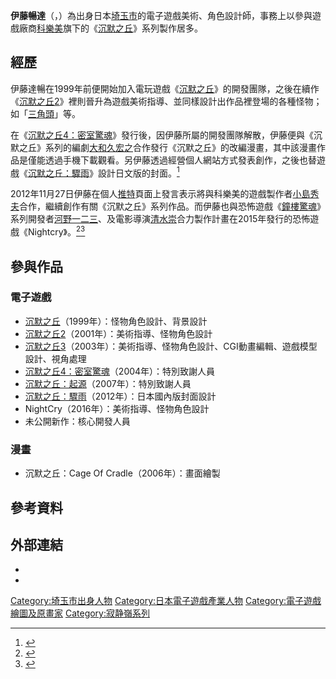 {{noteTA
| G1=Games
| 1=zh-cn:倾盆大雨; zh-tw:驟雨;
}}
{{Infobox ACG creator
|name= 伊藤暢達
|job=電子遊戲角色設計、電子遊戲美術
|romaji= Itō  Masahiro
|sex= 男
|nationality= {{JPN}}
|date of birth= 1972年
|place of birth= [[埼玉市|埼玉市]]
|date of death=
|place of death=
|website=[http://www.geocities.jp/nobu_hill/index.html Nobu_hill Site]
|educate= [[多摩美術大學|多摩美術大學]]
|work= 電子遊戲《[[沉默之丘系列|沉默之丘]]》系列製作
}}
{{japanese
|japanese=伊藤 暢達
|kana=いとう まさひろ
|romaji=Itō Masahiro
}}

'''伊藤暢達'''（{{lang-ja|伊藤 暢達}}，{{bd|1972年||catIdx=Itō  Masahiro}}）為出身日本[[埼玉市|埼玉市]]的電子遊戲美術、角色設計師，事務上以參與遊戲廠商[[科樂美|科樂美]]旗下的《[[沉默之丘系列|沉默之丘]]》系列製作居多。

== 經歷 ==
伊藤達暢在1999年前便開始加入電玩遊戲《[[沉默之丘|沉默之丘]]》的開發團隊，之後在續作《[[沉默之丘2|沉默之丘2]]》裡則晉升為遊戲美術指導、並同樣設計出作品裡登場的各種怪物；如「[[三角頭|三角頭]]」等。

在《[[沉默之丘4：密室驚魂|沉默之丘4：密室驚魂]]》發行後，因伊藤所屬的開發團隊解散，伊藤便與《沉默之丘》系列的編劇[[大和久宏之|大和久宏之]]合作發行《沉默之丘》的改編漫畫，其中該漫畫作品是僅能透過手機下載觀看。另伊藤透過經營個人網站方式發表創作，之後也替遊戲《[[沉默之丘：驟雨|沉默之丘：驟雨]]》設計日文版的封面。<ref>{{Cite web |url=http://mysilenthill.com/silent-hill-news/art-for-japanese-silent-hill-downpour-cover/ |title=Konami Releases Masahiro Ito’s Art for Japanese Silent Hill: Downpour Cover |work=My Silent Hill |author=H.B. Duran |date=2012年12月12日 |accessdate=2015年1月31日 |archive-date=2019年8月2日 |archive-url=https://web.archive.org/web/20190802150540/http://mysilenthill.com/silent-hill-news/art-for-japanese-silent-hill-downpour-cover/ }}</ref>

2012年11月27日伊藤在個人[[推特|推特]]頁面上發言表示將與科樂美的遊戲製作者[[小島秀夫|小島秀夫]]合作，繼續創作有關《沉默之丘》系列作品。而伊藤也與恐怖遊戲《[[鐘樓驚魂|鐘樓驚魂]]》系列開發者[[河野一二三|河野一二三]]、及電影導演[[清水崇|清水崇]]合力製作計畫在2015年發行的恐怖遊戲《Nightcry》。<ref>{{Cite web |url=http://bloody-disgusting.com/news/3327907/grudge-director-worked-free-nightcry-teaser/ |title=‘The Grudge’ Director Made the ‘NightCry’ Teaser for Free |work=Bloody Disgusting |author=Adam Dodd |date=2015年1月13日 |accessdate=2015年1月31日 |archive-date=2016年3月4日 |archive-url=https://web.archive.org/web/20160304213830/http://bloody-disgusting.com/news/3327907/grudge-director-worked-free-nightcry-teaser/ |dead-url=no }}</ref><ref>{{Cite web |url=http://bloody-disgusting.com/news/3326918/nightcry-monster-art-pyramid-head-creator-masahiro-ito/ |title=‘NightCry’ Monster Art from Pyramid Head Creator Masahiro Ito |work=Bloody Disgusting |author=Adam Dodd |date=2015年1月5日 |accessdate=2015年1月31日 |archive-date=2015年1月6日 |archive-url=https://web.archive.org/web/20150106002820/http://bloody-disgusting.com/news/3326918/nightcry-monster-art-pyramid-head-creator-masahiro-ito/ |dead-url=no }}</ref>

== 參與作品 ==
=== 電子遊戲 ===
*[[沉默之丘|沉默之丘]]（1999年）：怪物角色設計、背景設計
*[[沉默之丘2|沉默之丘2]]（2001年）：美術指導、怪物角色設計
*[[沉默之丘3|沉默之丘3]]（2003年）：美術指導、怪物角色設計、CGI動畫編輯、遊戲模型設計、視角處理
*[[沉默之丘4：密室驚魂|沉默之丘4：密室驚魂]]（2004年）：特別致謝人員
*[[沉默之丘：起源|沉默之丘：起源]]（2007年）：特別致謝人員
*[[沉默之丘：驟雨|沉默之丘：驟雨]]（2012年）：日本國內版封面設計
*NightCry（2016年）：美術指導、怪物角色設計
*未公開新作：核心開發人員

=== 漫畫 ===
*沉默之丘：Cage Of Cradle（2006年）：畫面繪製

== 參考資料 ==
{{reflist}}

== 外部連結 ==
*{{Twitter|adsk4|伊藤暢達}}
*{{pixiv|1611738|伊藤暢達}}

{{寂静嶺系列}}

{{DEFAULTSORT:Itō Masahiro}}
[[Category:埼玉市出身人物|Category:埼玉市出身人物]]
[[Category:日本電子遊戲產業人物|Category:日本電子遊戲產業人物]]
[[Category:電子遊戲繪圖及原畫家|Category:電子遊戲繪圖及原畫家]]
[[Category:寂静嶺系列|Category:寂静嶺系列]]